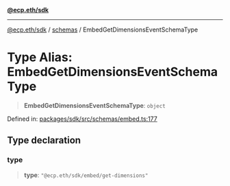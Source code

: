 [**@ecp.eth/sdk**](/sdk-reference/index.mdx)

***

[@ecp.eth/sdk](/sdk-reference/index.mdx) / [schemas](/sdk-reference/schemas/index.mdx) / EmbedGetDimensionsEventSchemaType

# Type Alias: EmbedGetDimensionsEventSchemaType

> **EmbedGetDimensionsEventSchemaType**: `object`

Defined in: [packages/sdk/src/schemas/embed.ts:177](https://github.com/ecp-eth/comments-monorepo/blob/main/packages/sdk/src/schemas/embed.ts#L177)

## Type declaration

### type

> **type**: `"@ecp.eth/sdk/embed/get-dimensions"`
